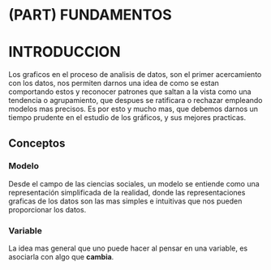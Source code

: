 # (PART) FUNDAMENTOS {-}

# INTRODUCCION

Los graficos en el proceso de analisis de datos, son el primer acercamiento con los datos, nos permiten darnos una idea de como se estan comportando estos y reconocer patrones que saltan a la vista como una tendencia o agrupamiento, que despues se ratificara o rechazar empleando modelos mas precisos. Es por esto y mucho mas, que debemos darnos un tiempo prudente en el estudio de los gráficos, y sus mejores practicas.

## Conceptos

### Modelo
Desde el campo de las ciencias sociales, un modelo se entiende como una representación simplificada de la realidad, donde las representaciones graficas de los datos son las mas simples e intuitivas que nos pueden proporcionar los datos.

### Variable
La idea mas general que uno puede hacer al pensar en una variable, es asociarla con algo que **cambia**.

